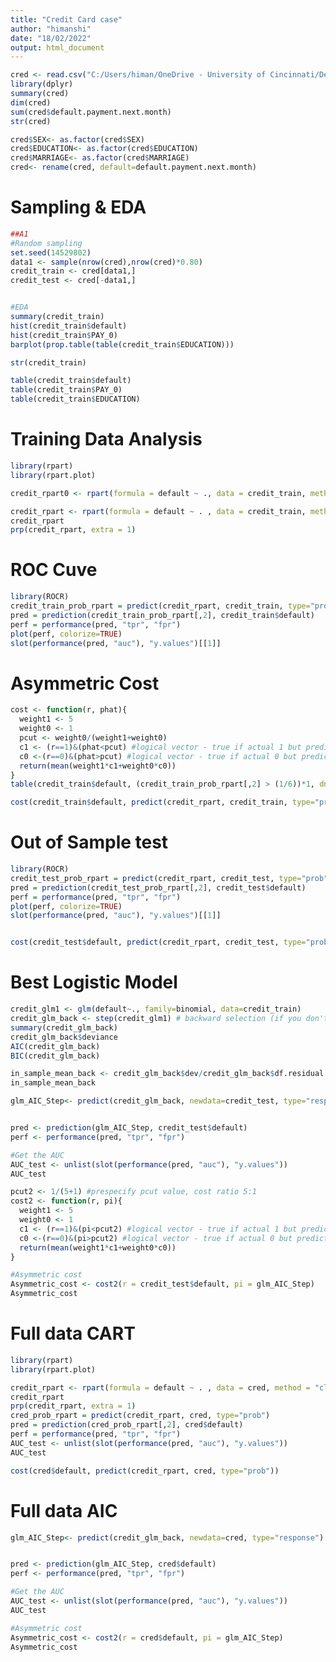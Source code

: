 ---
title: "Credit Card case"
author: "himanshi"
date: "18/02/2022"
output: html_document
---

```{r init}
cred <- read.csv("C:/Users/himan/OneDrive - University of Cincinnati/Desktop/PD Data/Machine Learning and Data Science/PGDBA Documents/Masters Documents/Cincinnati/Data Mining/credit_default.csv")
library(dplyr)
summary(cred)
dim(cred)
sum(cred$default.payment.next.month)
str(cred)

cred$SEX<- as.factor(cred$SEX)
cred$EDUCATION<- as.factor(cred$EDUCATION)
cred$MARRIAGE<- as.factor(cred$MARRIAGE)
cred<- rename(cred, default=default.payment.next.month)

```

# Sampling & EDA
```{r sampEDA}

##A1
#Random sampling
set.seed(14529802)
data1 <- sample(nrow(cred),nrow(cred)*0.80)
credit_train <- cred[data1,]
credit_test <- cred[-data1,]


#EDA
summary(credit_train)
hist(credit_train$default)
hist(credit_train$PAY_0)
barplot(prop.table(table(credit_train$EDUCATION)))

str(credit_train)

table(credit_train$default)
table(credit_train$PAY_0)
table(credit_train$EDUCATION)

```

# Training Data Analysis
```{r training}
library(rpart)
library(rpart.plot)

credit_rpart0 <- rpart(formula = default ~ ., data = credit_train, method = "class")

credit_rpart <- rpart(formula = default ~ . , data = credit_train, method = "class", parms = list(loss=matrix(c(0,5,1,0), nrow = 2)))
credit_rpart
prp(credit_rpart, extra = 1)
```

# ROC Cuve
```{r roc}
library(ROCR)
credit_train_prob_rpart = predict(credit_rpart, credit_train, type="prob")
pred = prediction(credit_train_prob_rpart[,2], credit_train$default)
perf = performance(pred, "tpr", "fpr")
plot(perf, colorize=TRUE)
slot(performance(pred, "auc"), "y.values")[[1]]

```

# Asymmetric Cost
```{r asymmetric}
cost <- function(r, phat){
  weight1 <- 5
  weight0 <- 1
  pcut <- weight0/(weight1+weight0) 
  c1 <- (r==1)&(phat<pcut) #logical vector - true if actual 1 but predict 0
  c0 <-(r==0)&(phat>pcut) #logical vector - true if actual 0 but predict 1
  return(mean(weight1*c1+weight0*c0))
}
table(credit_train$default, (credit_train_prob_rpart[,2] > (1/6))*1, dnn=c("Truth","Predicted"))

cost(credit_train$default, predict(credit_rpart, credit_train, type="prob"))
```

# Out of Sample test
```{r outsample}

library(ROCR)
credit_test_prob_rpart = predict(credit_rpart, credit_test, type="prob")
pred = prediction(credit_test_prob_rpart[,2], credit_test$default)
perf = performance(pred, "tpr", "fpr")
plot(perf, colorize=TRUE)
slot(performance(pred, "auc"), "y.values")[[1]]


cost(credit_test$default, predict(credit_rpart, credit_test, type="prob"))
```

# Best Logistic Model
```{r log}
credit_glm1 <- glm(default~., family=binomial, data=credit_train)
credit_glm_back <- step(credit_glm1) # backward selection (if you don't specify anything)
summary(credit_glm_back)
credit_glm_back$deviance
AIC(credit_glm_back)
BIC(credit_glm_back)

in_sample_mean_back <- credit_glm_back$dev/credit_glm_back$df.residual
in_sample_mean_back

glm_AIC_Step<- predict(credit_glm_back, newdata=credit_test, type="response")


pred <- prediction(glm_AIC_Step, credit_test$default)
perf <- performance(pred, "tpr", "fpr")

#Get the AUC
AUC_test <- unlist(slot(performance(pred, "auc"), "y.values"))
AUC_test

pcut2 <- 1/(5+1) #prespecify pcut value, cost ratio 5:1
cost2 <- function(r, pi){
  weight1 <- 5
  weight0 <- 1
  c1 <- (r==1)&(pi<pcut2) #logical vector - true if actual 1 but predict 0
  c0 <-(r==0)&(pi>pcut2) #logical vector - true if actual 0 but predict 1
  return(mean(weight1*c1+weight0*c0))
}

#Asymmetric cost
Asymmetric_cost <- cost2(r = credit_test$default, pi = glm_AIC_Step)
Asymmetric_cost
```

# Full data CART
```{r}
library(rpart)
library(rpart.plot)

credit_rpart <- rpart(formula = default ~ . , data = cred, method = "class", parms = list(loss=matrix(c(0,5,1,0), nrow = 2)))
credit_rpart
prp(credit_rpart, extra = 1)
cred_prob_rpart = predict(credit_rpart, cred, type="prob")
pred = prediction(cred_prob_rpart[,2], cred$default)
perf = performance(pred, "tpr", "fpr")
AUC_test <- unlist(slot(performance(pred, "auc"), "y.values"))
AUC_test

cost(cred$default, predict(credit_rpart, cred, type="prob"))
```


# Full data AIC
```{r}

glm_AIC_Step<- predict(credit_glm_back, newdata=cred, type="response")


pred <- prediction(glm_AIC_Step, cred$default)
perf <- performance(pred, "tpr", "fpr")

#Get the AUC
AUC_test <- unlist(slot(performance(pred, "auc"), "y.values"))
AUC_test

#Asymmetric cost
Asymmetric_cost <- cost2(r = cred$default, pi = glm_AIC_Step)
Asymmetric_cost
```



